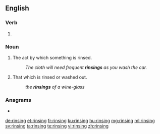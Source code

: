 ==English==

===Verb===
{{head|en|present participle}}

# {{present participle of|rinse|lang=en|nocat=1}}

===Noun===
{{en-noun}}

# The act by which something is rinsed.
#: ''The cloth will need frequent '''rinsings''' as you wash the car.''
# {{label|en|mostly|plural}} That which is rinsed or washed out.
#: ''the '''rinsings''' of a wine-glass''

===Anagrams===
* {{l|en|rings in}}

[[de:rinsing]]
[[et:rinsing]]
[[fr:rinsing]]
[[ku:rinsing]]
[[hu:rinsing]]
[[mg:rinsing]]
[[ml:rinsing]]
[[sv:rinsing]]
[[ta:rinsing]]
[[te:rinsing]]
[[vi:rinsing]]
[[zh:rinsing]]